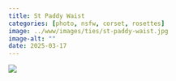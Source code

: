 ```yaml
---
title: St Paddy Waist
categories: [photo, nsfw, corset, rosettes]
image: ../www/images/ties/st-paddy-waist.jpg
image-alt: ""
date: 2025-03-17
---
```



![](../www/images/ties/st-paddy-waist.jpg)

